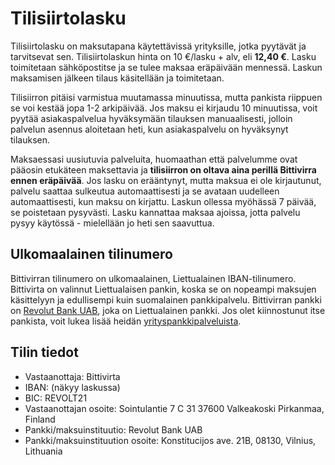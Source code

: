 # Tilisiirtolasku

Tilisiirtolasku on maksutapana käytettävissä yrityksille, jotka pyytävät ja tarvitsevat sen. Tilisiirtolaskun hinta on 10 €/lasku + alv, eli **12,40 €**. Lasku toimitetaan sähköpostitse ja se tulee maksaa eräpäivään mennessä. Laskun maksamisen jälkeen tilaus käsitellään ja toimitetaan.

Tilisiirron pitäisi varmistua muutamassa minuutissa, mutta pankista riippuen se voi kestää jopa 1-2 arkipäivää. Jos maksu ei kirjaudu 10 minuutissa, voit pyytää asiakaspalvelua hyväksymään tilauksen manuaalisesti, jolloin palvelun asennus aloitetaan heti, kun asiakaspalvelu on hyväksynyt tilauksen.

Maksaessasi uusiutuvia palveluita, huomaathan että palvelumme ovat pääosin etukäteen maksettavia ja **tilisiirron on oltava aina perillä Bittivirra ennen eräpäivää**. Jos lasku on erääntynyt, mutta maksua ei ole kirjautunut, palvelu saattaa sulkeutua automaattisesti ja se avataan uudelleen automaattisesti, kun maksu on kirjattu. Laskun ollessa myöhässä 7 päivää, se poistetaan pysyvästi. Lasku kannattaa maksaa ajoissa, jotta palvelu pysyy käytössä - mielellään jo heti sen saavuttua.

## Ulkomaalainen tilinumero

Bittivirran tilinumero on ulkomaalainen, Liettualainen IBAN-tilinumero. Bittivirta on valinnut Liettualaisen pankin, koska se on nopeampi maksujen käsittelyyn ja edullisempi kuin suomalainen pankkipalvelu. Bittivirran pankki on [Revolut Bank UAB](https://business.revolut.com/signup?promo=b2b-referral-006-L1&ext=bittivfdwm&context=B2B_REFERRAL), joka on Liettualainen pankki. Jos olet kiinnostunut itse pankista, voit lukea lisää heidän [yrityspankkipalveluista](https://business.revolut.com/signup?promo=b2b-referral-006-L1&ext=bittivfdwm&context=B2B_REFERRAL).

## Tilin tiedot

- Vastaanottaja: Bittivirta
- IBAN: (näkyy laskussa)
- BIC: REVOLT21
- Vastaanottajan osoite: Sointulantie 7 C 31 37600 Valkeakoski Pirkanmaa, Finland
- Pankki/maksuinstituutio: Revolut Bank UAB
- Pankki/maksuinstituution osoite: Konstitucijos ave. 21B, 08130, Vilnius, Lithuania
